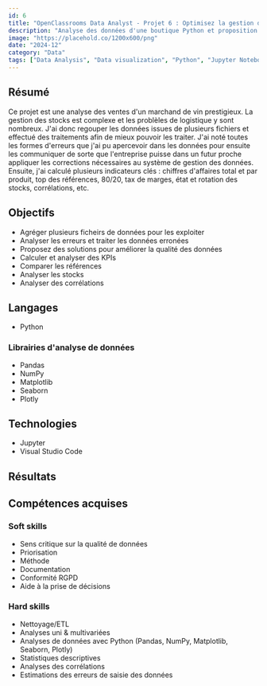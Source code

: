 ---
id: 6
title: "OpenClassrooms Data Analyst - Projet 6 : Optimisez la gestion des données d'une boutique avec Python"
description: "Analyse des données d'une boutique Python et proposition d'axes d'optimisations stratégiques"
image: "https://placehold.co/1200x600/png"
date: "2024-12"
category: "Data"
tags: ["Data Analysis", "Data visualization", "Python", "Jupyter Notebook"]
---

## Résumé

Ce projet est une analyse des ventes d'un marchand de vin prestigieux. La gestion des stocks est complexe et les problèles de logistique y sont nombreux. J'ai donc regouper les données issues de plusieurs fichiers et effectué des traitements afin de mieux pouvoir les traiter. J'ai noté toutes les formes d'erreurs que j'ai pu apercevoir dans les données pour ensuite les communiquer de sorte que l'entreprise puisse dans un futur proche appliquer les corrections nécessaires au système de gestion des données. Ensuite, j'ai calculé plusieurs indicateurs clés : chiffres d'affaires total et par produit, top des références, 80/20, tax de marges, état et rotation des stocks, corrélations, etc.

## Objectifs

- Agréger plusieurs ficheirs de données pour les exploiter
- Analyser les erreurs et traiter les données erronées 
- Proposez des solutions pour améliorer la qualité des données
- Calculer et analyser des KPIs
- Comparer les références
- Analyser les stocks
- Analyser des corrélations

## Langages

- Python

### Librairies d'analyse de données

- Pandas
- NumPy
- Matplotlib
- Seaborn
- Plotly

## Technologies

- Jupyter
- Visual Studio Code

## Résultats

## Compétences acquises

### Soft skills

- Sens critique sur la qualité de données
- Priorisation
- Méthode
- Documentation
- Conformité RGPD
- Aide à la prise de décisions

### Hard skills

- Nettoyage/ETL
- Analyses uni & multivariées
- Analyses de données avec Python (Pandas, NumPy, Matplotlib, Seaborn, Plotly)
- Statistiques descriptives
- Analyses des corrélations
- Estimations des erreurs de saisie des données 
